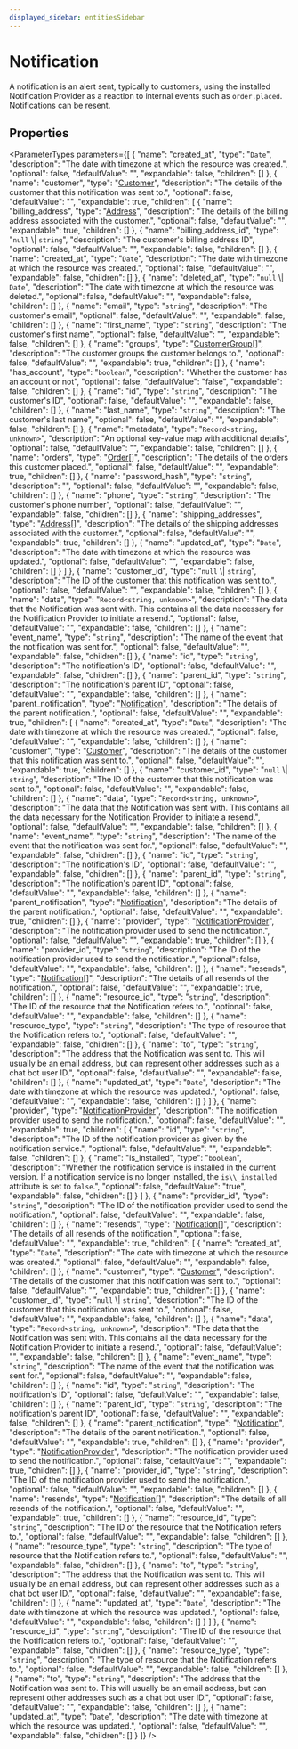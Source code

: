 ```yaml
---
displayed_sidebar: entitiesSidebar
---
```



# Notification

A notification is an alert sent, typically to customers, using the installed Notification Provider as a reaction to internal events such as `order.placed`. Notifications can be resent.

## Properties

<ParameterTypes parameters={[
  {
    "name": "created_at",
    "type": "`Date`",
    "description": "The date with timezone at which the resource was created.",
    "optional": false,
    "defaultValue": "",
    "expandable": false,
    "children": []
  },
  {
    "name": "customer",
    "type": "[Customer](Customer.mdx)",
    "description": "The details of the customer that this notification was sent to.",
    "optional": false,
    "defaultValue": "",
    "expandable": true,
    "children": [
      {
        "name": "billing_address",
        "type": "[Address](Address.mdx)",
        "description": "The details of the billing address associated with the customer.",
        "optional": false,
        "defaultValue": "",
        "expandable": true,
        "children": []
      },
      {
        "name": "billing_address_id",
        "type": "`null` \\| `string`",
        "description": "The customer's billing address ID",
        "optional": false,
        "defaultValue": "",
        "expandable": false,
        "children": []
      },
      {
        "name": "created_at",
        "type": "`Date`",
        "description": "The date with timezone at which the resource was created.",
        "optional": false,
        "defaultValue": "",
        "expandable": false,
        "children": []
      },
      {
        "name": "deleted_at",
        "type": "`null` \\| `Date`",
        "description": "The date with timezone at which the resource was deleted.",
        "optional": false,
        "defaultValue": "",
        "expandable": false,
        "children": []
      },
      {
        "name": "email",
        "type": "`string`",
        "description": "The customer's email",
        "optional": false,
        "defaultValue": "",
        "expandable": false,
        "children": []
      },
      {
        "name": "first_name",
        "type": "`string`",
        "description": "The customer's first name",
        "optional": false,
        "defaultValue": "",
        "expandable": false,
        "children": []
      },
      {
        "name": "groups",
        "type": "[CustomerGroup](CustomerGroup.mdx)[]",
        "description": "The customer groups the customer belongs to.",
        "optional": false,
        "defaultValue": "",
        "expandable": true,
        "children": []
      },
      {
        "name": "has_account",
        "type": "`boolean`",
        "description": "Whether the customer has an account or not",
        "optional": false,
        "defaultValue": "false",
        "expandable": false,
        "children": []
      },
      {
        "name": "id",
        "type": "`string`",
        "description": "The customer's ID",
        "optional": false,
        "defaultValue": "",
        "expandable": false,
        "children": []
      },
      {
        "name": "last_name",
        "type": "`string`",
        "description": "The customer's last name",
        "optional": false,
        "defaultValue": "",
        "expandable": false,
        "children": []
      },
      {
        "name": "metadata",
        "type": "`Record<string, unknown>`",
        "description": "An optional key-value map with additional details",
        "optional": false,
        "defaultValue": "",
        "expandable": false,
        "children": []
      },
      {
        "name": "orders",
        "type": "[Order](Order.mdx)[]",
        "description": "The details of the orders this customer placed.",
        "optional": false,
        "defaultValue": "",
        "expandable": true,
        "children": []
      },
      {
        "name": "password_hash",
        "type": "`string`",
        "description": "",
        "optional": false,
        "defaultValue": "",
        "expandable": false,
        "children": []
      },
      {
        "name": "phone",
        "type": "`string`",
        "description": "The customer's phone number",
        "optional": false,
        "defaultValue": "",
        "expandable": false,
        "children": []
      },
      {
        "name": "shipping_addresses",
        "type": "[Address](Address.mdx)[]",
        "description": "The details of the shipping addresses associated with the customer.",
        "optional": false,
        "defaultValue": "",
        "expandable": true,
        "children": []
      },
      {
        "name": "updated_at",
        "type": "`Date`",
        "description": "The date with timezone at which the resource was updated.",
        "optional": false,
        "defaultValue": "",
        "expandable": false,
        "children": []
      }
    ]
  },
  {
    "name": "customer_id",
    "type": "`null` \\| `string`",
    "description": "The ID of the customer that this notification was sent to.",
    "optional": false,
    "defaultValue": "",
    "expandable": false,
    "children": []
  },
  {
    "name": "data",
    "type": "`Record<string, unknown>`",
    "description": "The data that the Notification was sent with. This contains all the data necessary for the Notification Provider to initiate a resend.",
    "optional": false,
    "defaultValue": "",
    "expandable": false,
    "children": []
  },
  {
    "name": "event_name",
    "type": "`string`",
    "description": "The name of the event that the notification was sent for.",
    "optional": false,
    "defaultValue": "",
    "expandable": false,
    "children": []
  },
  {
    "name": "id",
    "type": "`string`",
    "description": "The notification's ID",
    "optional": false,
    "defaultValue": "",
    "expandable": false,
    "children": []
  },
  {
    "name": "parent_id",
    "type": "`string`",
    "description": "The notification's parent ID",
    "optional": false,
    "defaultValue": "",
    "expandable": false,
    "children": []
  },
  {
    "name": "parent_notification",
    "type": "[Notification](Notification.mdx)",
    "description": "The details of the parent notification.",
    "optional": false,
    "defaultValue": "",
    "expandable": true,
    "children": [
      {
        "name": "created_at",
        "type": "`Date`",
        "description": "The date with timezone at which the resource was created.",
        "optional": false,
        "defaultValue": "",
        "expandable": false,
        "children": []
      },
      {
        "name": "customer",
        "type": "[Customer](Customer.mdx)",
        "description": "The details of the customer that this notification was sent to.",
        "optional": false,
        "defaultValue": "",
        "expandable": true,
        "children": []
      },
      {
        "name": "customer_id",
        "type": "`null` \\| `string`",
        "description": "The ID of the customer that this notification was sent to.",
        "optional": false,
        "defaultValue": "",
        "expandable": false,
        "children": []
      },
      {
        "name": "data",
        "type": "`Record<string, unknown>`",
        "description": "The data that the Notification was sent with. This contains all the data necessary for the Notification Provider to initiate a resend.",
        "optional": false,
        "defaultValue": "",
        "expandable": false,
        "children": []
      },
      {
        "name": "event_name",
        "type": "`string`",
        "description": "The name of the event that the notification was sent for.",
        "optional": false,
        "defaultValue": "",
        "expandable": false,
        "children": []
      },
      {
        "name": "id",
        "type": "`string`",
        "description": "The notification's ID",
        "optional": false,
        "defaultValue": "",
        "expandable": false,
        "children": []
      },
      {
        "name": "parent_id",
        "type": "`string`",
        "description": "The notification's parent ID",
        "optional": false,
        "defaultValue": "",
        "expandable": false,
        "children": []
      },
      {
        "name": "parent_notification",
        "type": "[Notification](Notification.mdx)",
        "description": "The details of the parent notification.",
        "optional": false,
        "defaultValue": "",
        "expandable": true,
        "children": []
      },
      {
        "name": "provider",
        "type": "[NotificationProvider](NotificationProvider.mdx)",
        "description": "The notification provider used to send the notification.",
        "optional": false,
        "defaultValue": "",
        "expandable": true,
        "children": []
      },
      {
        "name": "provider_id",
        "type": "`string`",
        "description": "The ID of the notification provider used to send the notification.",
        "optional": false,
        "defaultValue": "",
        "expandable": false,
        "children": []
      },
      {
        "name": "resends",
        "type": "[Notification](Notification.mdx)[]",
        "description": "The details of all resends of the notification.",
        "optional": false,
        "defaultValue": "",
        "expandable": true,
        "children": []
      },
      {
        "name": "resource_id",
        "type": "`string`",
        "description": "The ID of the resource that the Notification refers to.",
        "optional": false,
        "defaultValue": "",
        "expandable": false,
        "children": []
      },
      {
        "name": "resource_type",
        "type": "`string`",
        "description": "The type of resource that the Notification refers to.",
        "optional": false,
        "defaultValue": "",
        "expandable": false,
        "children": []
      },
      {
        "name": "to",
        "type": "`string`",
        "description": "The address that the Notification was sent to. This will usually be an email address, but can represent other addresses such as a chat bot user ID.",
        "optional": false,
        "defaultValue": "",
        "expandable": false,
        "children": []
      },
      {
        "name": "updated_at",
        "type": "`Date`",
        "description": "The date with timezone at which the resource was updated.",
        "optional": false,
        "defaultValue": "",
        "expandable": false,
        "children": []
      }
    ]
  },
  {
    "name": "provider",
    "type": "[NotificationProvider](NotificationProvider.mdx)",
    "description": "The notification provider used to send the notification.",
    "optional": false,
    "defaultValue": "",
    "expandable": true,
    "children": [
      {
        "name": "id",
        "type": "`string`",
        "description": "The ID of the notification provider as given by the notification service.",
        "optional": false,
        "defaultValue": "",
        "expandable": false,
        "children": []
      },
      {
        "name": "is_installed",
        "type": "`boolean`",
        "description": "Whether the notification service is installed in the current version. If a notification service is no longer installed, the `is\\_installed` attribute is set to `false`.",
        "optional": false,
        "defaultValue": "true",
        "expandable": false,
        "children": []
      }
    ]
  },
  {
    "name": "provider_id",
    "type": "`string`",
    "description": "The ID of the notification provider used to send the notification.",
    "optional": false,
    "defaultValue": "",
    "expandable": false,
    "children": []
  },
  {
    "name": "resends",
    "type": "[Notification](Notification.mdx)[]",
    "description": "The details of all resends of the notification.",
    "optional": false,
    "defaultValue": "",
    "expandable": true,
    "children": [
      {
        "name": "created_at",
        "type": "`Date`",
        "description": "The date with timezone at which the resource was created.",
        "optional": false,
        "defaultValue": "",
        "expandable": false,
        "children": []
      },
      {
        "name": "customer",
        "type": "[Customer](Customer.mdx)",
        "description": "The details of the customer that this notification was sent to.",
        "optional": false,
        "defaultValue": "",
        "expandable": true,
        "children": []
      },
      {
        "name": "customer_id",
        "type": "`null` \\| `string`",
        "description": "The ID of the customer that this notification was sent to.",
        "optional": false,
        "defaultValue": "",
        "expandable": false,
        "children": []
      },
      {
        "name": "data",
        "type": "`Record<string, unknown>`",
        "description": "The data that the Notification was sent with. This contains all the data necessary for the Notification Provider to initiate a resend.",
        "optional": false,
        "defaultValue": "",
        "expandable": false,
        "children": []
      },
      {
        "name": "event_name",
        "type": "`string`",
        "description": "The name of the event that the notification was sent for.",
        "optional": false,
        "defaultValue": "",
        "expandable": false,
        "children": []
      },
      {
        "name": "id",
        "type": "`string`",
        "description": "The notification's ID",
        "optional": false,
        "defaultValue": "",
        "expandable": false,
        "children": []
      },
      {
        "name": "parent_id",
        "type": "`string`",
        "description": "The notification's parent ID",
        "optional": false,
        "defaultValue": "",
        "expandable": false,
        "children": []
      },
      {
        "name": "parent_notification",
        "type": "[Notification](Notification.mdx)",
        "description": "The details of the parent notification.",
        "optional": false,
        "defaultValue": "",
        "expandable": true,
        "children": []
      },
      {
        "name": "provider",
        "type": "[NotificationProvider](NotificationProvider.mdx)",
        "description": "The notification provider used to send the notification.",
        "optional": false,
        "defaultValue": "",
        "expandable": true,
        "children": []
      },
      {
        "name": "provider_id",
        "type": "`string`",
        "description": "The ID of the notification provider used to send the notification.",
        "optional": false,
        "defaultValue": "",
        "expandable": false,
        "children": []
      },
      {
        "name": "resends",
        "type": "[Notification](Notification.mdx)[]",
        "description": "The details of all resends of the notification.",
        "optional": false,
        "defaultValue": "",
        "expandable": true,
        "children": []
      },
      {
        "name": "resource_id",
        "type": "`string`",
        "description": "The ID of the resource that the Notification refers to.",
        "optional": false,
        "defaultValue": "",
        "expandable": false,
        "children": []
      },
      {
        "name": "resource_type",
        "type": "`string`",
        "description": "The type of resource that the Notification refers to.",
        "optional": false,
        "defaultValue": "",
        "expandable": false,
        "children": []
      },
      {
        "name": "to",
        "type": "`string`",
        "description": "The address that the Notification was sent to. This will usually be an email address, but can represent other addresses such as a chat bot user ID.",
        "optional": false,
        "defaultValue": "",
        "expandable": false,
        "children": []
      },
      {
        "name": "updated_at",
        "type": "`Date`",
        "description": "The date with timezone at which the resource was updated.",
        "optional": false,
        "defaultValue": "",
        "expandable": false,
        "children": []
      }
    ]
  },
  {
    "name": "resource_id",
    "type": "`string`",
    "description": "The ID of the resource that the Notification refers to.",
    "optional": false,
    "defaultValue": "",
    "expandable": false,
    "children": []
  },
  {
    "name": "resource_type",
    "type": "`string`",
    "description": "The type of resource that the Notification refers to.",
    "optional": false,
    "defaultValue": "",
    "expandable": false,
    "children": []
  },
  {
    "name": "to",
    "type": "`string`",
    "description": "The address that the Notification was sent to. This will usually be an email address, but can represent other addresses such as a chat bot user ID.",
    "optional": false,
    "defaultValue": "",
    "expandable": false,
    "children": []
  },
  {
    "name": "updated_at",
    "type": "`Date`",
    "description": "The date with timezone at which the resource was updated.",
    "optional": false,
    "defaultValue": "",
    "expandable": false,
    "children": []
  }
]} />
